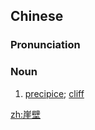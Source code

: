 ==Chinese==
{{zh-forms}}

===Pronunciation===
{{zh-pron
|m=崖bì
|c=ngaai4 bik1
|cat=n
}}

===Noun===
{{zh-noun}}

# [[precipice]]; [[cliff]]

[[zh:崖壁]]